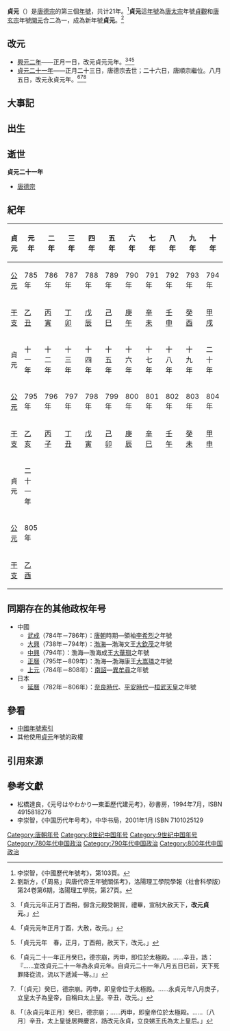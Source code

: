 {{otheruse|貞元}}
{{Eranamebox|年号=貞元
|起讫时间= 785年－805年八月
|政权= [[唐朝|唐朝]]
|帝王=[[唐德宗|唐德宗]]李適
|历时= 21年
|timeline= <timeline>
ImageSize  = width:200 height:50
PlotArea   = width:180 height:30 left:10 bottom:20
TimeAxis   = orientation:horizontal
DateFormat = yyyy
Period    = from:618 till:907
AlignBars  = early
ScaleMajor = increment:54 start:618
Colors =
  id:canvas value:rgb(1,1,0.85)
BackgroundColors = canvas:canvas
PlotData =
  width:15 color:black
  bar:era from:start till:end
  bar:era from:779 till:805 color:red
  bar:era from:785 till:805 color:blue
</timeline>
|说明= {{fontcolor|blue|貞元}}在唐朝和{{fontcolor|red|唐德宗}}时期的位置。 
}}
'''貞元'''（{{kj|785年|正月|805年|八月}}）是[[唐德宗|唐德宗]]的第三個[[年號|年號]]，共计21年。<ref>李崇智，《中國歷代年號考》，第103頁。</ref>'''貞元'''這[[年號|年號]]為[[唐太宗|唐太宗]]年號[[貞觀_(唐朝)|貞觀]]和[[唐玄宗|唐玄宗]]年號[[開元|開元]]合二為一，成為新年號'''貞元'''。<ref>劉新方，《「周易」與唐代帝王年號關係考》，洛陽理工學院學報（社會科學版）第24卷第6期，洛陽理工學院，第27頁。</ref>

==改元==
*[[785年|興元二年]]——正月一日，改元貞元元年。<ref>{{cite wikisource|title=舊唐書本紀第十二德宗|last=劉昫|wslink=zh:舊唐書/卷12}}「貞元元年正月丁酉朔，御含元殿受朝賀，禮畢，宣制大赦天下，'''改元貞元'''。」</ref><ref>{{cite wikisource|title=新唐書本紀第七德宗|last=歐陽脩|wslink=zh:新唐書/卷007}}「貞元元年正月丁酉，大赦，改元。」</ref><ref>{{cite wikisource|title=資治通鑑唐紀四十七|last=司馬光|wslink=zh:資治通鑒 (胡三省音注)/卷231}}「貞元元年　春，正月，丁酉朔，赦天下，改元。」</ref>
*[[805年|貞元二十一年]]——正月二十三日，唐德宗去世；二十六日，唐順宗繼位。八月五日，改元永貞元年。<ref>{{cite wikisource|title=舊唐書本紀第十四順宗|last=劉昫|wslink=zh:舊唐書/卷14}}「貞元二十一年正月癸巳，德宗崩，丙申，即位於太極殿。……辛丑，誥：『……宜改貞元二十一年為永貞元年。自貞元二十一年八月五日已前，天下死罪降從流，流以下遞減一等。』」</ref><ref>{{cite wikisource|title=新唐書本紀第七順宗|last=歐陽脩|wslink=zh:新唐書/卷007}}「〔貞元〕癸巳，德宗崩。丙申，即皇帝位于太極殿。……永貞元年八月庚子，立皇太子為皇帝，自稱曰太上皇。辛丑，改元。」</ref><ref>{{cite wikisource|title=資治通鑑唐紀五十二|last=司馬光|wslink=zh:資治通鑒 (胡三省音注)/卷236}}「〔永貞元年正月〕癸巳，德宗崩；……丙申，即皇帝位於太極殿。……〔八月〕辛丑，太上皇徙居興慶宮，誥改元永貞，立良娣王氏為太上皇后。」</ref>

==大事記==

==出生==

==逝世==
'''貞元二十一年'''
*[[唐德宗|唐德宗]]

==紀年==
{| class="wikitable"  style="text-align:center;"
!貞元!!元年!!二年!!三年!!四年!!五年!!六年!!七年!!八年!!九年!!十年
|-
![[公元|公元]]
|785年||786年||787年||788年||789年||790年||791年||792年||793年||794年
|-
![[干支|干支]]
|[[乙丑|乙丑]]||[[丙寅|丙寅]]||[[丁卯|丁卯]]||[[戊辰|戊辰]]||[[己巳|己巳]]||[[庚午|庚午]]||[[辛未|辛未]]||[[壬申|壬申]]||[[癸酉|癸酉]]||[[甲戌|甲戌]]
|-
!貞元!!十一年!!十二年!!十三年!!十四年!!十五年!!十六年!!十七年!!十八年!!十九年!!二十年
|-
![[公元|公元]]
|795年||796年||797年||798年||799年||800年||801年||802年||803年||804年
|-
![[干支|干支]]
|[[乙亥|乙亥]]||[[丙子|丙子]]||[[丁丑|丁丑]]||[[戊寅|戊寅]]||[[己卯|己卯]]||[[庚辰|庚辰]]||[[辛巳|辛巳]]||[[壬午|壬午]]||[[癸未|癸未]]||[[甲申|甲申]]
|-
!貞元!!二十一年
|-
![[公元|公元]]
|805年
|-
![[干支|干支]]
|[[乙酉|乙酉]]
|}

==同期存在的其他政权年号==
*中國
**[[武成_(李希烈)|武成]]（784年－786年）：[[唐朝|唐朝]]時期—領袖[[李希烈|李希烈]]之年號
**[[大興_(渤海)|大興]]（738年－794年）：[[渤海国|渤海]]—渤海文王[[大欽茂|大欽茂]]之年號
**[[中興_(渤海)|中興]]（794年）：渤海—渤海成王[[大華璵|大華璵]]之年號
**[[正曆_(渤海)|正曆]]（795年－809年）：渤海—渤海康王[[大嵩璘|大嵩璘]]之年號
**[[上元_(南詔)|上元]]（784年－808年）：[[南詔|南詔]]—[[異牟尋|異牟尋]]之年號
*日本
**[[延曆|延曆]]（782年－806年）：[[奈良時代|奈良時代]]、[[平安時代|平安時代]]—[[桓武天皇|桓武天皇]]之年號

==參看==
*[[中国年号列表#唐朝|中國年號索引]]
*其他使用[[貞元|貞元]]年號的政權

==引用來源==
{{reflist}}

==參考文獻==
*松橋達良，《元号はやわかり—東亜歷代建元考》，砂書房，1994年7月，ISBN 4915818276
*李崇智，《中国历代年号考》，中华书局，2001年1月 ISBN 7101025129

{{年号|[[興元|興元]]|[[中国年号列表|唐朝年號]]<br>785年－805年|[[永貞_(唐朝)|永貞]]}}
{{唐朝年号}}

[[Category:唐朝年号|Category:唐朝年号]]
[[Category:8世纪中国年号|Category:8世纪中国年号]]
[[Category:9世纪中国年号|Category:9世纪中国年号]]
[[Category:780年代中国政治|Category:780年代中国政治]]
[[Category:790年代中国政治|Category:790年代中国政治]]
[[Category:800年代中国政治|Category:800年代中国政治]]
